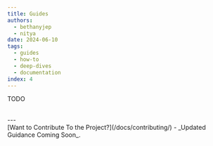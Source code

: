```yaml
---
title: Guides
authors:
  - bethanyjep
  - nitya
date: 2024-06-10
tags:
  - guides
  - how-to
  - deep-dives
  - documentation
index: 4
---
```


TODO

<br/>
---
<br/>
[Want to Contribute To the Project?](/docs/contributing/) - _Updated Guidance Coming Soon_.
